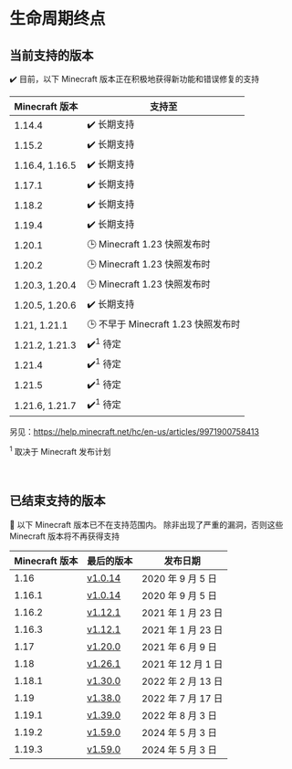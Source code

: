 # 生命周期终点

## 当前支持的版本

✔️ 目前，以下 Minecraft 版本正在积极地获得新功能和错误修复的支持

| Minecraft 版本   | 支持至                         |
|----------------|-----------------------------|
| 1.14.4         | ✔️ 长期支持                     |
| 1.15.2         | ✔️ 长期支持                     |
| 1.16.4, 1.16.5 | ✔️ 长期支持                     |
| 1.17.1         | ✔️ 长期支持                     |
| 1.18.2         | ✔️ 长期支持                     |
| 1.19.4         | ✔️ 长期支持                     |
| 1.20.1         | 🕒 Minecraft 1.23 快照发布时     |
| 1.20.2         | 🕒 Minecraft 1.23 快照发布时     |
| 1.20.3, 1.20.4 | 🕒 Minecraft 1.23 快照发布时     |
| 1.20.5, 1.20.6 | ✔️ 长期支持                     |
| 1.21, 1.21.1   | 🕒 不早于 Minecraft 1.23 快照发布时 |
| 1.21.2, 1.21.3 | ✔️<sup>1</sup> 待定           |
| 1.21.4         | ✔️<sup>1</sup> 待定           |
| 1.21.5         | ✔️<sup>1</sup> 待定           |
| 1.21.6, 1.21.7 | ✔️<sup>1</sup> 待定           |

另见：https://help.minecraft.net/hc/en-us/articles/9971900758413

<sup>1</sup> 取决于 Minecraft 发布计划

<br/>

## 已结束支持的版本

👻 以下 Minecraft 版本已不在支持范围内。
除非出现了严重的漏洞，否则这些 Minecraft 版本将不再获得支持

| Minecraft 版本 | 最后的版本                                                                                     | 发布日期            |
|--------------|-------------------------------------------------------------------------------------------|-----------------|
| 1.16         | [v1.0.14](https://github.com/TISUnion/Carpet-TIS-Addition/releases/tag/1.0.14%2Bbuild.24) | 2020 年 9 月 5 日  |
| 1.16.1       | [v1.0.14](https://github.com/TISUnion/Carpet-TIS-Addition/releases/tag/1.0.14%2Bbuild.24) | 2020 年 9 月 5 日  |
| 1.16.2       | [v1.12.1](https://github.com/TISUnion/Carpet-TIS-Addition/releases/tag/v1.12.1)           | 2021 年 1 月 23 日 |
| 1.16.3       | [v1.12.1](https://github.com/TISUnion/Carpet-TIS-Addition/releases/tag/v1.12.1)           | 2021 年 1 月 23 日 |
| 1.17         | [v1.20.0](https://github.com/TISUnion/Carpet-TIS-Addition/releases/tag/v1.20.0)           | 2021 年 6 月 9 日  |
| 1.18         | [v1.26.1](https://github.com/TISUnion/Carpet-TIS-Addition/releases/tag/v1.26.0)           | 2021 年 12 月 1 日 |
| 1.18.1       | [v1.30.0](https://github.com/TISUnion/Carpet-TIS-Addition/releases/tag/v1.30.0)           | 2022 年 2 月 13 日 |
| 1.19         | [v1.38.0](https://github.com/TISUnion/Carpet-TIS-Addition/releases/tag/v1.38.0)           | 2022 年 7 月 17 日 |
| 1.19.1       | [v1.39.0](https://github.com/TISUnion/Carpet-TIS-Addition/releases/tag/v1.39.0)           | 2022 年 8 月 3 日  |
| 1.19.2       | [v1.59.0](https://github.com/TISUnion/Carpet-TIS-Addition/releases/tag/v1.59.0)           | 2024 年 5 月 3 日  |
| 1.19.3       | [v1.59.0](https://github.com/TISUnion/Carpet-TIS-Addition/releases/tag/v1.59.0)           | 2024 年 5 月 3 日  |

<style>{`
:root {
  --ifm-table-cell-padding: 0.5rem;
}
`}</style>

